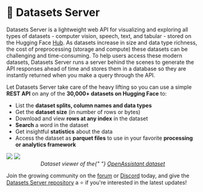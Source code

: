 # 🤗 Datasets Server

Datasets Server is a lightweight web API for visualizing and exploring all types of datasets - computer vision, speech, text, and tabular - stored on the Hugging Face [Hub](https://huggingface.co/datasets).
As datasets increase in size and data type richness, the cost of preprocessing (storage and compute) these datasets can be challenging and time-consuming.
To help users access these modern datasets, Datasets Server runs a server behind the scenes to generate the API responses ahead of time and stores them in a database so they are instantly returned when you make a query through the API.

Let Datasets Server take care of the heavy lifting so you can use a simple **REST API** on any of the **30,000+ datasets on Hugging Face** to:

- List the **dataset splits, column names and data types**
- Get the **dataset size** (in number of rows or bytes)
- Download and view **rows at any index** in the dataset
- **Search** a word in the dataset
- Get insightful **statistics** about the data
- Access the dataset as **parquet files** to use in your favorite **processing or analytics framework**

<div class="flex justify-center">
  <img
    style="margin-bottom: 0;"
    class="block dark:hidden"
    src="https://huggingface.co/datasets/huggingface/documentation-images/resolve/main/datasets-server/oasst1_light.png"
  />
  <img
    style="margin-bottom: 0;"
    class="hidden dark:block"
    src="https://huggingface.co/datasets/huggingface/documentation-images/resolve/main/datasets-server/oasst1_dark.png"
  />
</div>

<p style="text-align: center; font-style: italic; margin-top: 0;">
  Dataset viewer of the{" "}
  <a href="https://huggingface.co/datasets/OpenAssistant/oasst1" rel="nofollow">
    OpenAssistant dataset
  </a>
</p>

Join the growing community on the [forum](https://discuss.huggingface.co/) or [Discord](https://discord.com/invite/JfAtkvEtRb) today, and give the [Datasets Server repository](https://github.com/huggingface/datasets-server) a ⭐️ if you're interested in the latest updates!
